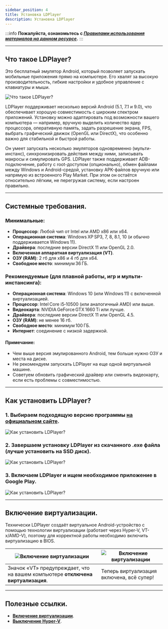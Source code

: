 ```yaml
---
sidebar_position: 4
title: Установка LDPlayer
description: Установка LDPlayer
---
```

:::info **Пожалуйста, ознакомьтесь с [*Правилами использования материалов на данном ресурсе*](../Disclaimer).**
:::
_______________________________________________
## Что такое LDPlayer?  
Это бесплатный эмулятор Android, который позволяет запускать мобильные приложения прямо на компьютере. Его хвалят за высокую производительность, гибкие настройки и удобное управление с клавиатуры и мыши.   

![Что такое LDPlayer?](./assets/LDPlayer_Install/LDPlayer_Install_pic1.png)

LDPlayer поддерживает несколько версий Android (5.1, 7.1 и 9.0), что обеспечивает хорошую совместимость с широким спектром приложений. Установку можно адаптировать под возможности вашего компьютера — например, вручную выделить количество ядер процессора, оперативную память, задать разрешение экрана, FPS, выбрать графический движок (OpenGL или DirectX), что особенно важно для стабильной и быстрой работы. 

Он умеет запускать несколько эмуляторов одновременно (мульти-инстанс), синхронизировать действия между ними, записывать макросы и симулировать GPS. LDPlayer также поддерживает ADB-подключение, работу с root-доступом (опционально), обмен файлами между Windows и Android-средой, установку APK-файлов вручную или напрямую из встроенного Play Market. При этом он остаётся относительно лёгким, не перегружая систему, если настроен правильно.  
_______________________________________________  
## Системные требования.  
### Минимальные:  
- **Процессор**: Любой чип от Intel или AMD x86 или x64.  
- **Операционная система**: Windows XP SP3, 7, 8, 8.1, 10 (и обычно поддерживается Windows 11). 
- **Драйвера**: последние версии DirectX 11 или OpenGL 2.0.  
- **Включенная аппаратная виртуализация (VT)**.  
- **ОЗУ (RAM)**: 2 гб для x86 и 4 гб для x64.  
- **Свободное место**: минимум 36 ГБ. 

### Рекомендуемые (для плавной работы, игр и мульти-инстансинга):  
- **Операционная система**: Windows 10 (или Windows 11) с включенной виртуализацией.  
- **Процессор**: Intel Core i5‑10500 (или аналогичный AMD) или выше.  
- **Видеокарта**: NVIDIA GeForce GTX 1660 Ti или лучше.  
- **Драйвера**: последние версии DirectX 11 или OpenGL 4.5.  
- **ОЗУ (RAM)**: не менее 16 гб.  
- **Свободное место**: минимум 100 ГБ.    
- **Интернет**: соединение с низкой задержкой. 

#### Примечание: 
- Чем выше версия эмулированного Android, тем больше нужно ОЗУ и места на диске.  
- Не рекомендуем запускать LDPlayer на еще одной виртуальной машине.  
- Советуем обновить графический драйвер или сменить видеокарту, если есть проблемы с совместимостью.  
_______________________________________________   
## Как установить LDPlayer?  
### 1. Выбираем подходящую версию программы [**на официальном сайте**](https://ru.ldplayer.net/versions).
![Как установить LDPlayer?](./assets/LDPlayer_Install/LDPlayer_Install_pic2.png) 

### 2. Завершаем установку LDPlayer из скачанного .exe файла (лучше установить на SSD диск). 
![Как установить LDPlayer?](./assets/LDPlayer_Install/LDPlayer_Install_pic3.png)

### 3. Включаем LDPlayer и ищем необходимое приложение в Google Play.  
![Как установить LDPlayer?](./assets/LDPlayer_Install/LDPlayer_Install_pic4.png) 
_______________________________________________
## Включение виртуализации.  
Технически LDPlayer создаёт виртуальное Android-устройство с помощью технологии виртуализации (работает через Hyper-V, VT-x/AMD-V), поэтому для корректной работы необходимо включить виртуализацию в BIOS.  

| ![Включение виртуализации](./assets/LDPlayer_Install/LDPlayer_Install_pic5.png)    | ![Включение виртуализации](./assets/LDPlayer_Install/LDPlayer_Install_pic6.png) |
| -------- | ------- |
| Значок «VT» предупреждает, что на вашем компьютере **отключена виртуализация**.   | Теперь виртуализация включена, всё супер!    |
_______________________________________________
## Полезные ссылки.   
- [**Включение виртуализации**](./Virtualization).       
- [**Выключение Hyper-V**](./Hyper-V).  